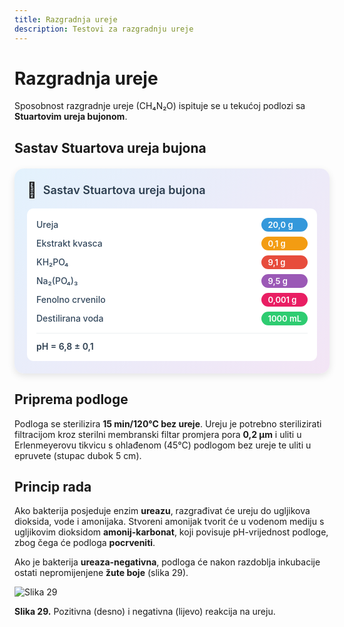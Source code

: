 ```yaml
---
title: Razgradnja ureje
description: Testovi za razgradnju ureje
---
```


# Razgradnja ureje

Sposobnost razgradnje ureje (CH₄N₂O) ispituje se u tekućoj podlozi sa **Stuartovim ureja bujonom**.

## Sastav Stuartova ureja bujona

<div style="max-width: 520px; background: linear-gradient(135deg, #e3f2fd 0%, #f3e5f5 100%); border-radius: 15px; padding: 20px; box-shadow: 0 4px 12px rgba(0,0,0,0.1); margin: 20px auto;">
  <div style="display: flex; align-items: center; margin-bottom: 15px;">
    <span style="font-size: 24px; margin-right: 10px;">🧪</span>
    <h3 style="margin: 0; color: #2c3e50; font-weight: 600; font-size: 18px;">Sastav Stuartova ureja bujona</h3>
  </div>
  <div style="background: white; border-radius: 10px; padding: 15px;">
    <div style="display: grid; grid-template-columns: minmax(0, 1fr) auto; gap: 8px 15px; align-items: center;">
      <span style="font-weight: 500; color: #34495e; font-size: 14px;">Ureja</span>
      <span style="background: #3498db; color: white; padding: 3px 10px; border-radius: 15px; font-size: 13px; font-weight: 600;">20,0 g</span>
      <span style="font-weight: 500; color: #34495e; font-size: 14px;">Ekstrakt kvasca</span>
      <span style="background: #f39c12; color: white; padding: 3px 10px; border-radius: 15px; font-size: 13px; font-weight: 600;">0,1 g</span>
      <span style="font-weight: 500; color: #34495e; font-size: 14px;">KH₂PO₄</span>
      <span style="background: #e74c3c; color: white; padding: 3px 10px; border-radius: 15px; font-size: 13px; font-weight: 600;">9,1 g</span>
      <span style="font-weight: 500; color: #34495e; font-size: 14px;">Na₂(PO₄)₃</span>
      <span style="background: #9b59b6; color: white; padding: 3px 10px; border-radius: 15px; font-size: 13px; font-weight: 600;">9,5 g</span>
      <span style="font-weight: 500; color: #34495e; font-size: 14px;">Fenolno crvenilo</span>
      <span style="background: #e91e63; color: white; padding: 3px 10px; border-radius: 15px; font-size: 13px; font-weight: 600;">0,001 g</span>
      <span style="font-weight: 500; color: #34495e; font-size: 14px;">Destilirana voda</span>
      <span style="background: #2ecc71; color: white; padding: 3px 10px; border-radius: 15px; font-size: 13px; font-weight: 600;">1000 mL</span>
    </div>
    <div style="margin-top: 12px; padding-top: 12px; border-top: 1px solid #ecf0f1;">
      <span style="font-weight: 600; color: #2c3e50; font-size: 14px;">pH = 6,8 ± 0,1</span>
    </div>
  </div>
</div>

## Priprema podloge

Podloga se sterilizira **15 min/120°C bez ureje**. Ureju je potrebno sterilizirati filtracijom kroz sterilni membranski filtar promjera pora **0,2 μm** i uliti u Erlenmeyerovu tikvicu s ohlađenom (45°C) podlogom bez ureje te uliti u epruvete (stupac dubok 5 cm).

## Princip rada

Ako bakterija posjeduje enzim **ureazu**, razgrađivat će ureju do ugljikova dioksida, vode i amonijaka. Stvoreni amonijak tvorit će u vodenom mediju s ugljikovim dioksidom **amonij-karbonat**, koji povisuje pH-vrijednost podloge, zbog čega će podloga **pocrveniti**. 

Ako je bakterija **ureaza-negativna**, podloga će nakon razdoblja inkubacije ostati nepromijenjene **žute boje** (slika 29).

![Slika 29](/Images/slika29.jpg)

**Slika 29.** Pozitivna (desno) i negativna (lijevo) reakcija na ureju.